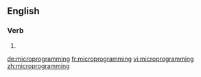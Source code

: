 ==English==

===Verb===
{{head|en|present participle}}

# {{present participle of|microprogram|lang=en}}

[[de:microprogramming]]
[[fr:microprogramming]]
[[vi:microprogramming]]
[[zh:microprogramming]]